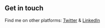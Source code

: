 ## Get in touch

Find me on other platforms: [Twitter](https://www.twitter.com/egichuhis) & [LinkedIn](https://www.linkedin.com/in/edwin-gichuhi/)
